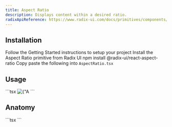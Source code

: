 ```yaml
---
title: Aspect Ratio
description: Displays content within a desired ratio.
radixApiReference: https://www.radix-ui.com/docs/primitives/components/aspect-ratio#api-reference
---
```


<ComponentDemo name="AspectRatio" />

## <HeaderLink href="#installation" id="installation">Installation</HeaderLink>

<Steps>

<Step className="inline-flex items-center gap-2 [&>p]:mt-0">
  Follow the
  <Link href={"/docs/getting-started"}>Getting Started</Link>
  instructions to setup your project
</Step>
<Step>Install the Aspect Ratio primitive from Radix UI</Step>
<CodeCopyBlock className="mt-2 py-4">npm install @radix-ui/react-aspect-ratio</CodeCopyBlock>
<Step>
  Copy paste the following into <Code>AspectRatio.tsx</Code>
</Step>
<ComponentSource name="AspectRatio" />

</Steps>

## <HeaderLink href="#usage" id="usage">Usage</HeaderLink>

<CodeCopyBlock>
  ```tsx
  <AspectRatio ratio={16 / 9}>
    <Image className="inset-0 rounded-md object-cover" src={Cat} alt={"A picture of a really cute cat"} fill />
  </AspectRatio>
  ```
</CodeCopyBlock>

## <HeaderLink href="#anatomy" id="anatomy">Anatomy</HeaderLink>

<CodeBlock>
  ```tsx
  <AspectRatio></AspectRatio>
  ```
</CodeBlock>
